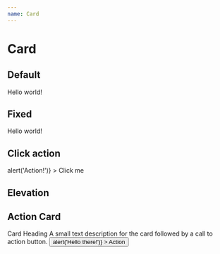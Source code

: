 ```yaml
---
name: Card
---
```



# Card
<PropsTable of={Card} />

## Default
<Playground>
  <Card p={3} elevation={2} borderRadius="6px">
    <Text textAlign="center" fontWeight="500">Hello world!</Text>
  </Card>
</Playground>

## Fixed
<Playground>
  <Card
    width={200}
    height={200}
    elevation={2}
    borderRadius="6px"
    display="flex"
    alignItems="center"
    justifyContent="center"
  >
    <Text fontWeight="500">Hello world!</Text>
  </Card>
</Playground>

## Click action
<Playground>
  <Card
    width={200}
    height={100}
    elevation={2}
    borderRadius="6px"
    display="flex"
    alignItems="center"
    justifyContent="center"
    onClick={() => alert('Action!')}
  >
    <Text fontWeight="500">Click me</Text>
  </Card>
</Playground>

## Elevation
<Playground>
  <Card height="100px" width="100%" />
  <Card height="100px" width="100%" mt={3} elevation={1} />
  <Card height="100px" width="100%" mt={3} elevation={2} />
  <Card height="100px" width="100%" mt={3} elevation={3} />
  <Card height="100px" width="100%" mt={3} elevation={4} />
</Playground>

## Action Card
<Playground>
  <Card width="336px" borderRadius="6px" p={4} elevation={3}>
    <Text color="#0A1F44" fontWeight="500" fontSize="20px">Card Heading</Text>
    <Text color="#8A94A6" fontWeight="500" fontSize="14px">A small text description for the card followed by a call to action button.</Text>
    <Button
      mt={3}
      border="none"
      borderRadius="3rem"
      px="2rem"
      py=".75rem"
      bg="#0C66FF"
      onClick={() => alert('Hello there!')}
    >
      <Text textAlign="center" color="white" fontWeight="500">Action</Text>
    </Button>
  </Card>
</Playground>

